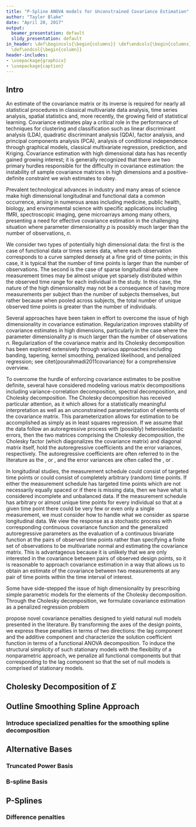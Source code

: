 ```yaml
---
title: "P-Spline ANOVA models for Unconstrained Covariance Estimation"
author: "Tayler Blake"
date: "April 20, 2017"
output:
  beamer_presentation: default
  slidy_presentation: default
in_header: \def\begincols{\begin{columns}} \def\endcols{\begin{columns}} \def\begincol{\begin{column}}
  \def\endcol{\begin{column}}
header-includes:
- \usepackage{graphicx}
- \usepackage{caption}
---
```



## Intro


An estimate of the covariance matrix or its inverse is required for nearly all statistical procedures in classical multivariate data analysis, time series analysis, spatial statistics and, more recently, the growing field of statistical learning. Covariance estimates play a critical role in the performance of techniques for clustering and classification such as linear discriminant analysis (LDA), quadratic discriminant analysis (QDA), factor analysis, and principal components analysis (PCA), analysis of conditional independence through graphical models, classical multivariate regression, prediction, and Kriging. Covariance estimation with high dimensional data has has recently gained growing interest; it is generally recognized that there are two primary hurdles responsible for the difficulty in covariance estimation: the instability of sample covariance matrices in high dimensions and a positive-definite constraint we wish estimates to obey.

Prevalent technological advances in industry and many areas of science make high dimensional longitudinal and functional data a common occurrence, arising in numerous areas including medicine, public health, biology, and environmental science with specific applications including fMRI, spectroscopic imaging, gene microarrays among many others, presenting a need for effective covariance estimation in the challenging situation where parameter dimensionality $p$ is possibly much larger than the number of observations, $n$. 

We consider two types of potentially high dimensional data: the first is the case of functional data or times series data, where each observation corresponds to a curve sampled densely at a fine grid of time points; in this case, it is typical that the number of time points is larger than the number of observations. The second is the case of sparse longitudinal data where measurement times may be almost unique yet sparsely distributed within the observed time range for each individual in the study. In this case, the nature of the high dimensionality may not be a consequence of having more measurements per subject than the number of subjects themselves, but rather because when pooled across subjects, the total number of unique observed time points is greater than the number of individuals. 

Several approaches have been taken in effort to overcome the issue of high dimensionality in covariance estimation. Regularization improves stability of covariance estimates in high dimensions, particularly in the case where the parameter dimensionality $p$ is much larger than the number of observations $n$. Regularization of the covariance matrix and its Cholesky decomposition has been explored extensively through various approaches including banding, tapering, kernel smoothing, penalized likelihood, and penalized regression; see citet{pourahmadi2011covariance} for a comprehensive overview. 
	
To overcome the hurdle of enforcing covariance estimates to be positive definite, several have considered modeling various matrix decompositions including variance-correlation decomposition, spectral decomposition, and Cholesky decomposition. The Cholesky decomposition has received particular attention, as it which allows for a statistically meaningful interpretation as well as an unconstrained parameterization of elements of the covariance matrix. This parameterization allows for estimation to be accomplished as simply as in least squares regression. If we assume that the data follow an autoregressive process with (possibly) heteroskedastic errors, then the two matrices comprising the Cholesky decomposition, the Cholesky factor (which diagonalizes the covariance matrix) and diagonal matrix itself, hold the autoregressive coefficients and the error variances, respectively. The autoregressive coefficients are often referred to in the literature as the \emph{generalized autoregressive parameters}, or \emph{GARPs}, and the error variances are often called the \emph{innovation variances}, or \emph{IVs}.

In longitudinal studies, the measurement schedule could consist of targeted time points or could consist of completely arbitrary (random) time points. If either the measurement schedule has targeted time points which are not necessarily equally spaced or if there is missing data, then we have what is considered incomplete and unbalanced data. If the measurement schedule has arbitrary or almost unique time points for every individual so that at a given time point there could be very few or even only a single measurement, we must consider how to handle what we consider as sparse longitudinal data. We view the response as a stochastic process with corresponding continuous covariance function and the generalized autoregressive parameters as the evaluation of a continuous bivariate function at the pairs of observed time points rather than specifying a finite set of observations to be multivariate normal and estimating the covariance matrix. This is advantageous because it is unlikely that we are only interested in the covariance between pairs of observed design points, so it is reasonable to approach covariance estimation in a way that allows us to obtain an estimate of the covariance between two measurements at any pair of time points within the time interval of interest. 

Some have side-stepped the issue of high dimensionality by prescribing simple parametric models for the elements of the Cholesky decomposition. 
Through the Cholesky decomposition, we formulate covariance estimation as a penalized regression problem

propose novel covariance penalties designed to yield natural null models presented in the literature. By transforming the axes of the design points, we express these penalties in terms of two directions: the lag component and the additive component and characterize the solution coefficient function in terms of a functional ANOVA decomposition.  To induce the structural simplicity of such stationary models with the flexibility of a nonparametric approach, we penalize all functional components but that corresponding to the lag component so that the set of null models is comprised of stationary models.

## Cholesky Decomposition of $\Sigma$

## Outline Smoothing Spline Approach

### Introduce specialized penalties for the smoothing spline decomposition

## Alternative Bases

### Truncated Power Basis

### B-spline Basis

## P-Splines 

### Difference penalties
